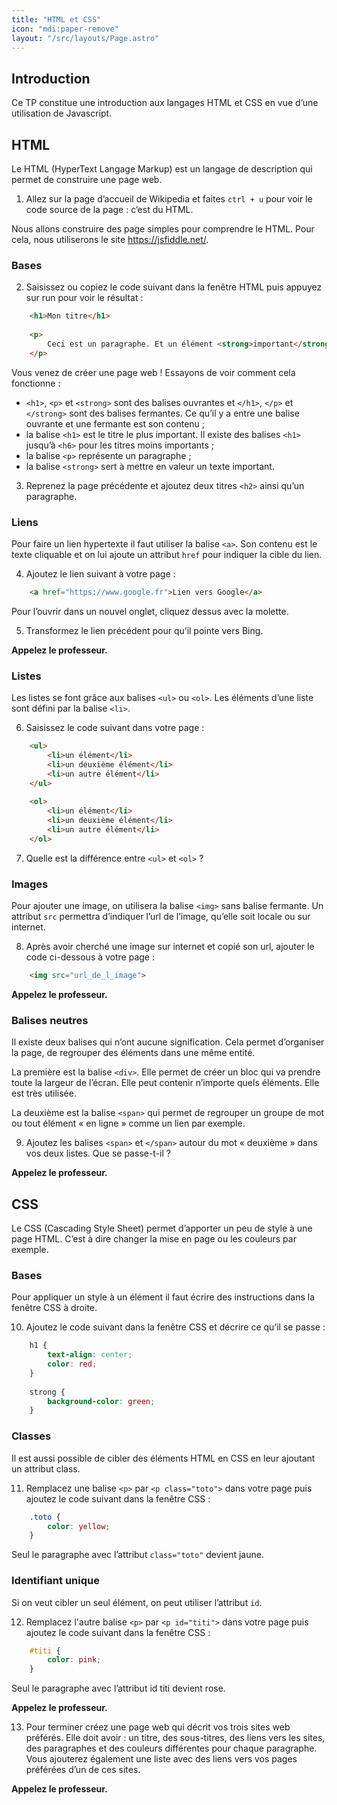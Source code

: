 ```yaml
---
title: "HTML et CSS"
icon: "mdi:paper-remove"
layout: "/src/layouts/Page.astro"
---
```



## Introduction

Ce TP constitue une introduction aux langages HTML et CSS en vue d’une
utilisation de Javascript.

## HTML

Le HTML (HyperText Langage Markup) est un langage de description qui permet de
construire une page web.

1. Allez sur la page d’accueil de Wikipedia et faites `ctrl + u` pour voir
le code source de la page : c’est du HTML.

Nous allons construire des page simples pour comprendre le HTML. Pour cela,
nous utiliserons le site https://jsfiddle.net/.

### Bases

2. Saisissez ou copiez le code suivant dans la fenêtre HTML puis appuyez
sur run pour voir le résultat :

```html
    <h1>Mon titre</h1>
    
    <p>
        Ceci est un paragraphe. Et un élément <strong>important</strong>.
    </p>
```

Vous venez de créer une page web ! Essayons de voir comment cela fonctionne :

  - `<h1>`, `<p>` et `<strong>` sont des balises ouvrantes et `</h1>`, `</p>` et `</strong>` sont des balises fermantes. Ce qu’il y a entre une balise ouvrante et une fermante est son contenu ;
  - la balise `<h1>` est le titre le plus important. Il existe des balises `<h1>` jusqu’à `<h6>` pour les titres moins importants ;
  - la balise `<p>` représente un paragraphe ;
  - la balise `<strong>` sert à mettre en valeur un texte important.

3. Reprenez la page précédente et ajoutez deux titres `<h2>` ainsi qu’un
paragraphe.

### Liens

Pour faire un lien hypertexte il faut utiliser la balise `<a>`. Son contenu
est le texte cliquable et on lui ajoute un attribut `href` pour indiquer la
cible du lien.

4. Ajoutez le lien suivant à votre page :

```html
    <a href="https://www.google.fr">Lien vers Google</a>
```

Pour l’ouvrir dans un nouvel onglet, cliquez dessus avec la molette.

5. Transformez le lien précédent pour qu’il pointe vers Bing.

**Appelez le professeur.**

### Listes

Les listes se font grâce aux balises `<ul>` ou `<ol>`. Les éléments d’une
liste sont défini par la balise `<li>`.

6. Saisissez le code suivant dans votre page :
    
```html
    <ul>
        <li>un élément</li>
        <li>un deuxième élément</li>
        <li>un autre élément</li>
    </ul>
    
    <ol>
        <li>un élément</li>
        <li>un deuxième élément</li>
        <li>un autre élément</li>
    </ol>
```

7. Quelle est la différence entre `<ul>` et `<ol>` ?

### Images

Pour ajouter une image, on utilisera la balise `<img>` sans balise fermante.
Un attribut `src` permettra d’indiquer l’url de l’image, qu’elle soit locale
ou sur internet.

8. Après avoir cherché une image sur internet et copié son url, ajouter le
code ci-dessous à votre page :

```html
    <img src="url_de_l_image">
```

**Appelez le professeur.**

### Balises neutres

Il existe deux balises qui n’ont aucune signification. Cela permet d’organiser
la page, de regrouper des éléments dans une même entité.

La première est la balise `<div>`. Elle permet de créer un bloc qui va prendre
toute la largeur de l’écran. Elle peut contenir n’importe quels éléments. Elle
est très utilisée.

La deuxième est la balise `<span>` qui permet de regrouper un groupe de mot ou
tout élément « en ligne » comme un lien par exemple.

9. Ajoutez les balises `<span>` et `</span>` autour du mot « deuxième »
dans vos deux listes. Que se passe-t-il ?

**Appelez le professeur.**

## CSS

Le CSS (Cascading Style Sheet) permet d’apporter un peu de style à une page
HTML. C’est à dire changer la mise en page ou les couleurs par exemple.

### Bases

Pour appliquer un style à un élément il faut écrire des instructions dans la
fenêtre CSS à droite.

10. Ajoutez le code suivant dans la fenêtre CSS et décrire ce qu’il se
passe :

```css
    h1 {
        text-align: center;
        color: red;
    }
    
    strong {
        background-color: green;
    }
```

### Classes

Il est aussi possible de cibler des éléments HTML en CSS en leur ajoutant un
attribut class.

11. Remplacez une balise `<p>` par `<p class="toto">` dans votre page puis
ajoutez le code suivant dans la fenêtre CSS :

```css
    .toto {
        color: yellow;
    }
```

Seul le paragraphe avec l’attribut `class="toto"` devient jaune.

### Identifiant unique

Si on veut cibler un seul élément, on peut utiliser l’attribut `id`.

12. Remplacez l'autre balise `<p>` par `<p id="titi">` dans votre page
puis ajoutez le code suivant dans la fenêtre CSS :

```css
    #titi {
        color: pink;
    }
```

Seul le paragraphe avec l’attribut id titi devient rose.

**Appelez le professeur.**

13. Pour terminer créez une page web qui décrit vos trois sites web
préférés. Elle doit avoir : un titre, des sous-titres, des liens vers les
sites, des paragraphes et des couleurs différentes pour chaque paragraphe.
Vous ajouterez également une liste avec des liens vers vos pages préférées
d’un de ces sites.

**Appelez le professeur.**